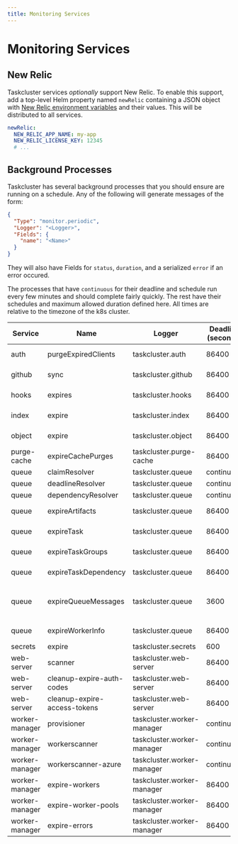```yaml
---
title: Monitoring Services
---
```


# Monitoring Services

## New Relic

Taskcluster services *optionally* support New Relic.
To enable this support, add a top-level Helm property named `newRelic` containing a JSON object with [New Relic environment variables](https://docs.newrelic.com/docs/agents/nodejs-agent/installation-configuration/nodejs-agent-configuration) and their values.
This will be distributed to all services.

```yaml
newRelic:
  NEW_RELIC_APP_NAME: my-app
  NEW_RELIC_LICENSE_KEY: 12345
  # ...
```

## Background Processes

Taskcluster has several background processes that you should ensure are running on a schedule. Any of the following will generate messages
of the form:

```json
{
  "Type": "monitor.periodic",
  "Logger": "<Logger>",
  "Fields": {
    "name": "<Name>"
  }
}
```

They will also have Fields for `status`, `duration`, and a serialized `error` if an error occured.

The processes that have `continuous` for their deadline and schedule run every few minutes and should complete fairly quickly. The rest
have their schedules and maximum allowed duration defined here. All times are relative to the timezone of the k8s cluster.

<!-- BEGIN MONITORING TABLE -->
| Service        | Name                         | Logger                     | Deadline (seconds) | Schedule                    |
| -------------- | ---------------------------- | -------------------------- | ------------------ | --------------------------- |
| auth           | purgeExpiredClients          | taskcluster.auth           | 86400              | At 12:00 AM                 |
| github         | sync                         | taskcluster.github         | 86400              | At 12:00 AM                 |
| hooks          | expires                      | taskcluster.hooks          | 86400              | At 12:10 AM                 |
| index          | expire                       | taskcluster.index          | 86400              | At 12:00 AM                 |
| object         | expire                       | taskcluster.object         | 86400              | At 12:00 AM                 |
| purge-cache    | expireCachePurges            | taskcluster.purge-cache    | 86400              | At 12:00 AM                 |
| queue          | claimResolver                | taskcluster.queue          | continuous         | continuous                  |
| queue          | deadlineResolver             | taskcluster.queue          | continuous         | continuous                  |
| queue          | dependencyResolver           | taskcluster.queue          | continuous         | continuous                  |
| queue          | expireArtifacts              | taskcluster.queue          | 86400              | At 12:00 AM                 |
| queue          | expireTask                   | taskcluster.queue          | 86400              | At 12:00 AM                 |
| queue          | expireTaskGroups             | taskcluster.queue          | 86400              | At 12:00 AM                 |
| queue          | expireTaskDependency         | taskcluster.queue          | 86400              | At 12:00 AM                 |
| queue          | expireQueueMessages          | taskcluster.queue          | 3600               | At 23 minutes past the hour |
| queue          | expireWorkerInfo             | taskcluster.queue          | 86400              | At 12:00 AM                 |
| secrets        | expire                       | taskcluster.secrets        | 600                | Every hour                  |
| web-server     | scanner                      | taskcluster.web-server     | 86400              | At 12:00 AM                 |
| web-server     | cleanup-expire-auth-codes    | taskcluster.web-server     | 86400              | At 12:00 AM                 |
| web-server     | cleanup-expire-access-tokens | taskcluster.web-server     | 86400              | At 12:00 AM                 |
| worker-manager | provisioner                  | taskcluster.worker-manager | continuous         | continuous                  |
| worker-manager | workerscanner                | taskcluster.worker-manager | continuous         | continuous                  |
| worker-manager | workerscanner-azure          | taskcluster.worker-manager | continuous         | continuous                  |
| worker-manager | expire-workers               | taskcluster.worker-manager | 86400              | At 12:00 AM                 |
| worker-manager | expire-worker-pools          | taskcluster.worker-manager | 86400              | At 01:00 AM                 |
| worker-manager | expire-errors                | taskcluster.worker-manager | 86400              | At 12:10 AM                 |
<!-- END MONITORING TABLE -->
